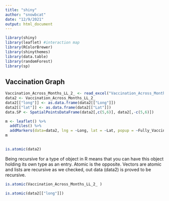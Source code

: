 ```yaml
---
title: "shiny"
author: "snowbcat"
date: "12/9/2021"
output: html_document
---
```


```r
library(shiny)
library(leaflet) #interaction map
library(RColorBrewer)
library(shinythemes)
library(data.table)
library(randomForest)
library(sp)
```



## Vaccination Graph
```r
Vaccination_Across_Months_LL_2_ <- read_excel("Vaccination_Across_Months_LL (2).xlsx") 
data2 <- Vaccination_Across_Months_LL_2_ 
data2[["long"]] <- as.data.frame(data2[["Long"]])
data2[["lat"]] <- as.data.frame(data2[["Lat"]]) 
data.SP <- SpatialPointsDataFrame(data2[,c(5,6)], data2[,-c(5,6)]) 

m <- leaflet() %>% 
  addTiles() %>% 
  addMarkers(data=data2, lng = ~Long, lat = ~Lat, popup = ~Fully_Vaccinated)
m
  
```



```r
is.atomic(data2)
```

Being recursive for a type of object in R means that you can have this object holding its own type as an entry. Atomic is the opposite. Vectors are atomic and lists are recursive as we checked, out data (data2) is proved to be recursive.

```r
is.atomic(Vaccination_Across_Months_LL_2_ )
```
```r
is.atomic(data2[["long"]])
```



